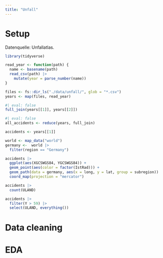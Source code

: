 ```yaml
---
title: "Unfall"
---
```


# Setup

Datenquelle: Unfallatlas.

```r
library(tidyverse)
```


```r
read_year <- function(path) {
  name <- basename(path)
  read_csv(path) |> 
    mutate(year = parse_number(name))
}

files <- fs::dir_ls("./data/unfall/", glob = "*.csv")
years <- map(files, read_year)
```

```r
#| eval: false
full_join(years[[1]], years[[2]])
```



```r
#| eval: false
all_accidents <- reduce(years, full_join)
```



```r
accidents <- years[[1]]
```


```r
world <- map_data("world")
germany <-  world |> 
  filter(region == "Germany")
```

```r
accidents |> 
  ggplot(aes(XGCSWGS84, YGCSWGS84)) +
  geom_point(aes(color = factor(IstRad))) +
  geom_path(data = germany, aes(x = long, y = lat, group = subregion)) +
  coord_map(projection = "mercator")
```

```r
accidents |> 
  count(ULAND)
```


```r
accidents |> 
  filter(Y > 59) |> 
  select(ULAND, everything())
```



# Data cleaning

# EDA


